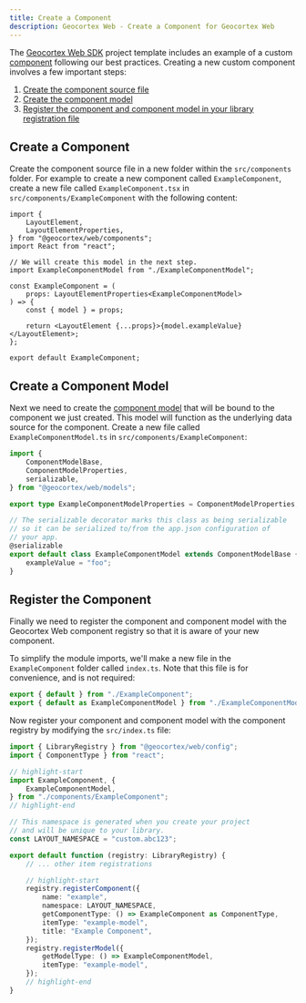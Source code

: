 ```yaml
---
title: Create a Component
description: Geocortex Web - Create a Component for Geocortex Web
---
```


The [Geocortex Web SDK](sdk-overview.mdx) project template includes an example of a custom [component](concepts-components-services.mdx#components) following our best practices. Creating a new custom component involves a few important steps:

1. [Create the component source file](#create-a-component)
1. [Create the component model](#create-a-component-model)
1. [Register the component and component model in your library registration file](#register-the-component)

## Create a Component

Create the component source file in a new folder within the `src/components` folder. For example to create a new component called `ExampleComponent`, create a new file called `ExampleComponent.tsx` in `src/components/ExampleComponent` with the following content:

```tsx title="src/components/ExampleComponent/ExampleComponent.tsx"
import {
    LayoutElement,
    LayoutElementProperties,
} from "@geocortex/web/components";
import React from "react";

// We will create this model in the next step.
import ExampleComponentModel from "./ExampleComponentModel";

const ExampleComponent = (
    props: LayoutElementProperties<ExampleComponentModel>
) => {
    const { model } = props;

    return <LayoutElement {...props}>{model.exampleValue}</LayoutElement>;
};

export default ExampleComponent;
```

## Create a Component Model

<!-- TODO: Clarify that React component state is still useful. Provide suggestions on when to use one vs. other -->

Next we need to create the [component model](concepts-components-services.mdx#component-models) that will be bound to the component we just created. This model will function as the underlying data source for the component. Create a new file called `ExampleComponentModel.ts` in `src/components/ExampleComponent`:

```ts title="src/components/ExampleComponent/ExampleComponentModel.ts"
import {
    ComponentModelBase,
    ComponentModelProperties,
    serializable,
} from "@geocortex/web/models";

export type ExampleComponentModelProperties = ComponentModelProperties;

// The serializable decorator marks this class as being serializable
// so it can be serialized to/from the app.json configuration of
// your app.
@serializable
export default class ExampleComponentModel extends ComponentModelBase {
    exampleValue = "foo";
}
```

## Register the Component

Finally we need to register the component and component model with the Geocortex Web component registry so that it is aware of your new component.

To simplify the module imports, we'll make a new file in the `ExampleComponent` folder called `index.ts`. Note that this file is for convenience, and is not required:

```ts title="src/components/ExampleComponent/index.ts"
export { default } from "./ExampleComponent";
export { default as ExampleComponentModel } from "./ExampleComponentModel";
```

Now register your component and component model with the component registry by modifying the `src/index.ts` file:

<!-- TODO: The `as ComponentType` is gross. Fix this. -->

```ts title="src/index.ts"
import { LibraryRegistry } from "@geocortex/web/config";
import { ComponentType } from "react";

// highlight-start
import ExampleComponent, {
    ExampleComponentModel,
} from "./components/ExampleComponent";
// highlight-end

// This namespace is generated when you create your project
// and will be unique to your library.
const LAYOUT_NAMESPACE = "custom.abc123";

export default function (registry: LibraryRegistry) {
    // ... other item registrations

    // highlight-start
    registry.registerComponent({
        name: "example",
        namespace: LAYOUT_NAMESPACE,
        getComponentType: () => ExampleComponent as ComponentType,
        itemType: "example-model",
        title: "Example Component",
    });
    registry.registerModel({
        getModelType: () => ExampleComponentModel,
        itemType: "example-model",
    });
    // highlight-end
}
```
